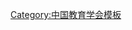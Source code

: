 {{Navbox
| name   = 中国教育学会第四届理事会
| title  = [[中国教育学会]]第四届理事会
| above  = 1991年8月－2000年5月
| bodyclass = hlist
| group1 = 会长
| list1  = [[张承先]]
| group2 = 副会长
| list2  = 
* [[柳斌 (1937年)|柳　斌]]
* [[张文松]]
* [[顾明远]]
* [[叶立群]]
* [[瞿葆奎]]
* [[吴畏|吴　畏]]
* [[宋法棠]]
* [[王向天|{{Box|王向天}}]]
* [[李晨|李　晨]]
* [[韩作黎]]
* [[陈德珍]]
* [[袁采 (1940年)|袁　采]]
* [[李吉林]]
| group3 = 常务理事
| list3  = 
* [[郭永福]]
* [[卓晴君]]
* [[梁为楫]]
* [[张健如]]
* [[吴福生]]
| group4 = 特邀理事
| list4  = 
* [[魏书生]]
* [[丁日新]]
* [[佘荣福]]
| group5 = 秘书长
| list5  = [[郭永福]]
| group6 = 副秘书长
| list6  = 
* [[董树森]]
* [[吕娜莉]]（增补）
* [[赵闾先]]（增补）
| group7 = 顾问
| list7  = 
* [[张健|张　健]]
* [[刘佛年]]
* [[吕型伟]]
| below  = 标注：{{Box|任内逝世}}
}}<noinclude>
{{collapsible option}}
[[Category:中国教育学会模板]]
</noinclude>